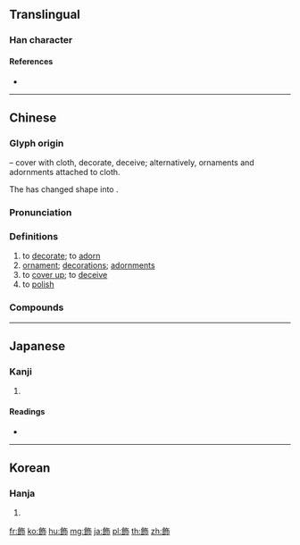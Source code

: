 {{character info/new}}
{{also|饰}}
==Translingual==

===Han character===
{{Han char|rn=184|rad=食|as=05|sn=14|four=88727|canj=OIOLB|ids=⿰飠⿱𠂉巾}}

====References====
* {{Han ref|kx=1418.420|dkj=44111|dj=1943.030|hdz=74447.060|uh=98FE}}

----

==Chinese==
{{zh-forms|s=饰}}

===Glyph origin===
{{Han etym}}
{{Han compound|飤|巾|t2=cloth|ls=psc|c1=p|c2=s}} – cover with cloth, decorate, deceive; alternatively, ornaments and adornments attached to cloth.

The {{zh-l|*人}} has changed shape into {{zh-l|*𠂉}}.

===Pronunciation===
{{zh-pron
|m=shì
|c=sik1
|h=pfs=
|md=
|mn=qz:siak/tw,xm,zz:sek
|w=
|mc=y
|oc=y
|cat=v,n
}}

===Definitions===
{{zh-hanzi}}

# to [[decorate]]; to [[adorn]]
# [[ornament]]; [[decoration]]s; [[adornment]]s
# to [[cover up]]; to [[deceive]]
# to [[polish]]

===Compounds===
{{zh-der|吊飾|嵌飾|妝飾|修飾邊幅|塗飾|壁飾|修飾|夸飾|容飾|拒諫飾非|狡飾|燈飾|窗飾|文過飾非|矯情飾貌|白飾金|改容加飾|穠飾|祓飾|礙口飾羞|矯飾偽行|矯情飾詐|矯情飾行|矜己自飾|盛飾|掩飾|毫不掩飾|珠飾|擺飾|獎飾|濃妝豔飾|矜飾|潤飾|掩罪飾非|矯情自飾|文飾|盛飾嚴裝|服飾|矯飾|油飾|紋飾|裝飾記號|護過飾非|裝飾音|裝飾|衣飾|配飾|豐容靚飾|粉飾|飾非遂過|面飾|表飾|諱飾|花飾|飾非拒諫|脩飾|粉飾太平|簠簋不飾|飾演|飾非|髹飾錄|髮飾|耳飾|首飾|飾饌|飾金|飾裝|飾物|飾智|飾器|飾偽|頭飾|鮮飾|金飾|藻飾|雕飾|飾詞|飾非文過|遮飾|誇飾|裝飾品|綴飾}}

----

==Japanese==

===Kanji===
{{ja-kanji|grade=c|rs=食05}}

# {{defn|lang=ja|sort=食05}}

====Readings====
* {{ja-readings|on=[[しょく]] (shoku)|kun=[[かざる]] (kazaru), [[かざり]] (kazari)}}

----

==Korean==

===Hanja===
{{ko-hanja|hangeul=식|eumhun=|rv=sik|mr=sik|y=sik}}

# {{defn|lang=ko|sort=食05}}

[[fr:飾]]
[[ko:飾]]
[[hu:飾]]
[[mg:飾]]
[[ja:飾]]
[[pl:飾]]
[[th:飾]]
[[zh:飾]]